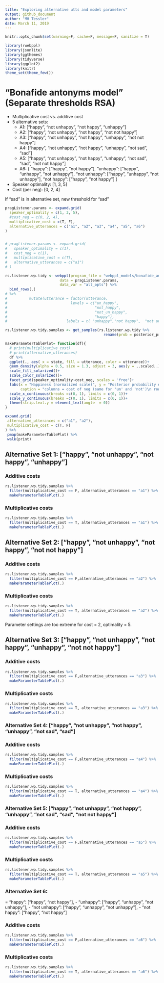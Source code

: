 ```yaml
---
title: "Exploring alternative utts and model parameters"
output: github_document
author: "MH Tessler"
date: March 11, 2019
---
```



```r
knitr::opts_chunk$set(warning=F, cache=F, message=F, sanitize = T)
```

```r
library(rwebppl)
library(jsonlite)
library(ggthemes)
library(tidyverse)
library(ggplot2)
library(knitr)
theme_set(theme_few())
```


# "Bonafide antonyms model" (Separate thresholds RSA)

- Multiplicative cost vs. additive cost
- 5 alternative sets:
  - A1: ["happy", "not unhappy", "not happy", "unhappy"]
  - A2: ["happy", "not unhappy", "not happy", "not not happy"]
  - A3: ["happy", "not unhappy", "not happy", "unhappy", "not not happy"]
  - A4: ["happy", "not unhappy", "not happy", "unhappy", "not sad", "sad"]
  - A5: ["happy", "not unhappy", "not happy", "unhappy", "not sad", "sad", "not not happy"]
  - A6: {
    "happy": ["happy", "not happy"],
    "unhappy": ["happy", "unhappy", "not unhappy"],
    "not unhappy": ["happy", "unhappy", "not unhappy"],
    "not happy": ["happy", "not happy"]
  }
- Speaker optimality: [1, 3, 5]
- Cost (per neg): [0, 2, 4]

If "sad" is in alternative set, new threshold for "sad"


```r

pragListener.params <- expand.grid(
  speaker_optimality = c(1, 3, 5),
  #cost_neg = c(0, 2, 4),
  multiplicative_cost = c(T, F),
  alternative_utterances = c("a1", "a2", "a3", "a4", "a5", "a6")
)


# pragListener.params <- expand.grid(
#   speaker_optimality = c(1),
#   cost_neg = c(1),
#   multiplicative_cost = c(T),
#   alternative_utterances = c("a1")
# )

rs.listener.wp.tidy <- webppl(program_file = "webppl_models/bonafide_antonyms.wppl",
                         data = pragListener.params,
                         data_var = "all_opts") %>%
  bind_rows(.) 
# %>%
#          mutate(utterance = factor(utterance,
#                             levels = c("un_happy",
#                                        "not_happy",
#                                        "not_un_happy",
#                                        "happy"),
#                           labels = c( "unhappy","not happy",  "not unhappy","happy")))

rs.listener.wp.tidy.samples <- get_samples(rs.listener.wp.tidy %>% 
                                             rename(prob = posterior_prob), 2000)
```

```r
makeParameterTablePlot= function(df){
  # print(multiplicative_cost)
  # print(alternative_utterances)
  df %>%
  ggplot(., aes( x = state, fill = utterance, color = utterance))+
  geom_density(alpha = 0.5, size = 1.3, adjust = 3, aes(y = ..scaled..))+
  scale_fill_solarized()+
  scale_color_solarized()+
  facet_grid(speaker_optimality~cost_neg, scales = 'free')+
  labs(x = "Happiness (normalized scale)", y = "Posterior probability density (Scaled)",
       caption = "columns = cost of neg (same for 'un' and 'not')\n rows = speaker optimality")+
  scale_x_continuous(breaks =c(0, 1), limits = c(0, 1))+
  scale_y_continuous(breaks =c(0, 1), limits = c(0, 1))+
  theme(strip.text.y = element_text(angle  = 0))
}
```


```r
expand.grid(
 alternative_utterances = c("a1", "a2"),
 multiplicative_cost = c(T, F)
) %>%
 pmap(makeParameterTablePlot) %>%
 walk(print)
```


## Alternative Set 1: ["happy", "not unhappy", "not happy", "unhappy"]

### Additive costs

```r
rs.listener.wp.tidy.samples %>%
  filter(multiplicative_cost == F, alternative_utterances == "a1") %>%
  makeParameterTablePlot(.)
```

### Multiplicative costs

```r
rs.listener.wp.tidy.samples %>%
  filter(multiplicative_cost == T, alternative_utterances == "a1") %>%
  makeParameterTablePlot(.)
```

## Alternative Set 2: ["happy", "not unhappy", "not happy", "not not happy"]

### Additive costs

```r
rs.listener.wp.tidy.samples %>%
  filter(multiplicative_cost == F,alternative_utterances == "a2") %>%
  makeParameterTablePlot(.)
```

### Multiplicative costs

```r
rs.listener.wp.tidy.samples %>%
  filter(multiplicative_cost == T, alternative_utterances == "a2") %>%
  makeParameterTablePlot(.)
```
Parameter settings are too extreme for cost = 2, optimality = 5.

## Alternative Set 3: ["happy", "not unhappy", "not happy", "unhappy", "not not happy"]

### Additive costs

```r
rs.listener.wp.tidy.samples %>%
  filter(multiplicative_cost == F,alternative_utterances == "a3") %>%
  makeParameterTablePlot(.)
```

### Multiplicative costs

```r
rs.listener.wp.tidy.samples %>%
  filter(multiplicative_cost == T, alternative_utterances == "a3") %>%
  makeParameterTablePlot(.)
```

### Alternative Set 4: ["happy", "not unhappy", "not happy", "unhappy", "not sad", "sad"]

### Additive costs

```r
rs.listener.wp.tidy.samples %>%
  filter(multiplicative_cost == F,alternative_utterances == "a4") %>%
  makeParameterTablePlot(.)
```

### Multiplicative costs

```r
rs.listener.wp.tidy.samples %>%
  filter(multiplicative_cost == T, alternative_utterances == "a4") %>%
  makeParameterTablePlot(.)
```


### Alternative Set 5: ["happy", "not unhappy", "not happy", "unhappy", "not sad", "sad", "not not happy"]

### Additive costs

```r
rs.listener.wp.tidy.samples %>%
  filter(multiplicative_cost == F,alternative_utterances == "a5") %>%
  makeParameterTablePlot(.)
```

### Multiplicative costs

```r
rs.listener.wp.tidy.samples %>%
  filter(multiplicative_cost == T, alternative_utterances == "a5") %>%
  makeParameterTablePlot(.)
```

### Alternative Set 6: 

  = "happy": ["happy", "not happy"],
  - "unhappy": ["happy", "unhappy", "not unhappy"],
  - "not unhappy": ["happy", "unhappy", "not unhappy"],
  - "not happy": ["happy", "not happy"]

### Additive costs

```r
rs.listener.wp.tidy.samples %>%
  filter(multiplicative_cost == F,alternative_utterances == "a6") %>%
  makeParameterTablePlot(.)
```

### Multiplicative costs

```r
rs.listener.wp.tidy.samples %>%
  filter(multiplicative_cost == T, alternative_utterances == "a6") %>%
  makeParameterTablePlot(.)
```

